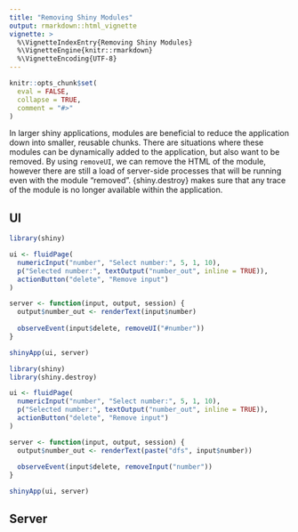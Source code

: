 ```yaml
---
title: "Removing Shiny Modules"
output: rmarkdown::html_vignette
vignette: >
  %\VignetteIndexEntry{Removing Shiny Modules}
  %\VignetteEngine{knitr::rmarkdown}
  %\VignetteEncoding{UTF-8}
---
```


```r
knitr::opts_chunk$set(
  eval = FALSE,
  collapse = TRUE,
  comment = "#>"
)
```

In larger shiny applications, modules are beneficial to reduce the application down into smaller, reusable chunks. There are situations where these modules can be dynamically added to the application, but also want to be removed. By using `removeUI`, we can remove the HTML of the module, however there are still a load of server-side processes that will be running even with the module "removed". {shiny.destroy} makes sure that any trace of the module is no longer available within the application.

## UI

```r
library(shiny)

ui <- fluidPage(
  numericInput("number", "Select number:", 5, 1, 10),
  p("Selected number:", textOutput("number_out", inline = TRUE)),
  actionButton("delete", "Remove input")
)

server <- function(input, output, session) {
  output$number_out <- renderText(input$number)
  
  observeEvent(input$delete, removeUI("#number"))
}

shinyApp(ui, server)
```

```r
library(shiny)
library(shiny.destroy)

ui <- fluidPage(
  numericInput("number", "Select number:", 5, 1, 10),
  p("Selected number:", textOutput("number_out", inline = TRUE)),
  actionButton("delete", "Remove input")
)

server <- function(input, output, session) {
  output$number_out <- renderText(paste("dfs", input$number))
  
  observeEvent(input$delete, removeInput("number"))
}

shinyApp(ui, server)
```

## Server
